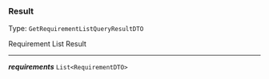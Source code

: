 


### Result

Type: `GetRequirementListQueryResultDTO`

Requirement List Result



---

***requirements*** `List<RequirementDTO>`
